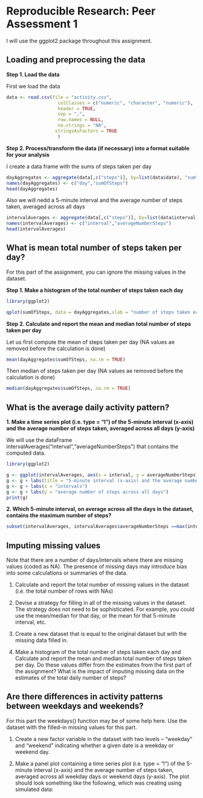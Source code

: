 # Reproducible Research: Peer Assessment 1

I will use the ggplot2 package throughout this assignment.

## Loading and preprocessing the data

**Step 1. Load the data**

First we load the data 
```r
data <- read.csv(file = "activity.csv", 
                   colClasses = c("numeric", "character", "numeric"),
                   header = TRUE,
                   sep = ",",
                   row.names = NULL,
                   na.strings = "NA",
                  stringsAsFactors = TRUE
                   ) 

```

**Step 2. Process/transform the data (if necessary) into a format suitable for your analysis**

I create a data frame with the sums of steps taken per day
```r
dayAggregates <- aggregate(data[,c("steps")], by=list(data$date), "sum")
names(dayAggregates) <- c("day","sumOfSteps")
head(dayAggregates)
```

Also we will nedd a 5-minute interval and the average number of steps taken, averaged across all days 

```r
intervalAverages <- aggregate(data[,c("steps")], by=list(data$interval), FUN=function(x) mean(x, na.rm=TRUE))
names(intervalAverages) <- c("interval","averageNumberSteps")
head(intervalAverages)
```

## What is mean total number of steps taken per day?

For this part of the assignment, you can ignore the missing values in the dataset.

**Step 1. Make a histogram of the total number of steps taken each day**
   

```r
library(ggplot2)

qplot(sumOfSteps, data = dayAggregates,xlab = "number of steps taken each day",ylab = "count", main = "Histogram of the total number of steps taken each day ")

```   
   
**Step 2. Calculate and report the mean and median total number of steps taken per day**
   
   Let us first compute the mean of steps taken per day (NA values ae removed before the calculation is done)
```r
mean(dayAggregates$sumOfSteps, na.rm = TRUE)
```
   Then median of steps taken per day (NA values ae removed before the calculation is done)
```r
median(dayAggregates$sumOfSteps, na.rm = TRUE)
```


## What is the average daily activity pattern?

   **1. Make a time series plot (i.e. type = "l") of the 5-minute interval (x-axis) and the average number of steps taken, averaged across all days (y-axis)**
  
  We will use the dataFrame intervalAverages("interval","averageNumberSteps") that contains the computed data.
  
```r
library(ggplot2)

g <- ggplot(intervalAverages, aes(x = interval, y = averageNumberSteps)) + geom_line()
g <- g + labs(title = "5-minute interval (x-axis) and the average number of steps taken, averaged across all days (y-axis)")
g <- g + labs(x = "intervals")
g <- g + labs(y = "average number of steps across all days")
print(g)

```
   
   **2. Which 5-minute interval, on average across all the days in the dataset, contains the maximum number of steps?**
   
```r
subset(intervalAverages, intervalAverages$averageNumberSteps ==max(intervalAverages$averageNumberStep,na.rm=TRUE))
```




## Imputing missing values

Note that there are a number of days/intervals where there are missing values (coded as NA). The presence of missing days may introduce bias into some calculations or summaries of the data.

1. Calculate and report the total number of missing values in the dataset (i.e. the total number of rows with NAs)

2. Devise a strategy for filling in all of the missing values in the dataset. The strategy does not need to be sophisticated. For example, you could use the mean/median for that day, or the mean for that 5-minute interval, etc.

3. Create a new dataset that is equal to the original dataset but with the missing data filled in.

4. Make a histogram of the total number of steps taken each day and Calculate and report the mean and median total number of steps taken per day. Do these values differ from the estimates from the first part of the assignment? What is the impact of imputing missing data on the estimates of the total daily number of steps?


## Are there differences in activity patterns between weekdays and weekends?

For this part the weekdays() function may be of some help here. Use the dataset with the filled-in missing values for this part.

1. Create a new factor variable in the dataset with two levels -- "weekday" and "weekend" indicating whether a given date is a weekday or weekend day.

2. Make a panel plot containing a time series plot (i.e. type = "l") of the 5-minute interval (x-axis) and the average number of steps taken, averaged across all weekday days or weekend days (y-axis). The plot should look something like the following, which was creating using simulated data:

